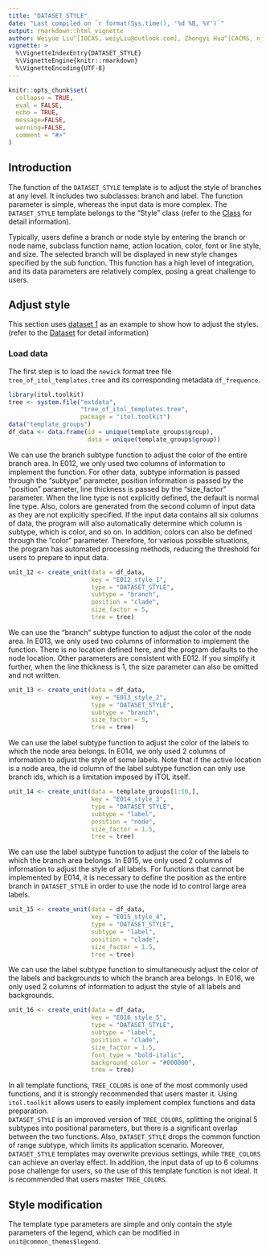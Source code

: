 ---
title: "DATASET_STYLE"
date: "Last compiled on `r format(Sys.time(), '%d %B, %Y')`"
output: rmarkdown::html_vignette
author: Weiyue Liu^[IOCAS, weiyLiu@outlook.com], Zhongyi Hua^[CACMS, njbxhzy@hotmail.com], Tong Zhou^[IOCAS, tongzhou2017@gmail.com]
vignette: >
  %\VignetteIndexEntry{DATASET_STYLE}
  %\VignetteEngine{knitr::rmarkdown}
  %\VignetteEncoding{UTF-8}
---

```{r, include = FALSE}
knitr::opts_chunk$set(
  collapse = TRUE,
  eval = FALSE,
  echo = TRUE,
  message=FALSE,
  warning=FALSE,
  comment = "#>"
)
```
## Introduction
The function of the `DATASET_STYLE` template is to adjust the style of branches at any level. It includes two subclasses: branch and label. The function parameter is simple, whereas the input data is more complex. The `DATASET_STYLE` template belongs to the "Style" class (refer to the [Class]() for detail information).

Typically, users define a branch or node style by entering the branch or node name, subclass function name, action location, color, font or line style, and size. The selected branch will be displayed in new style changes specified by the sub function. This function has a high level of integration, and its data parameters are relatively complex, posing a great challenge to users.

## Adjust style
This section uses [dataset 1](https://github.com/TongZhou2017/itol.toolkit/tree/master/inst/extdata/dataset1) as an example to show how to adjust the styles. (refer to the  [Dataset](https://tongzhou2017.github.io/itol.toolkit/articles/Datasets.html) for detail information)

### Load data
The first step is to load the `newick` format tree file `tree_of_itol_templates.tree` and its corresponding metadata `df_frequence`. 

```{r load data}
library(itol.toolkit)
tree <- system.file("extdata",
                    "tree_of_itol_templates.tree",
                    package = "itol.toolkit")
data("template_groups")
df_data <- data.frame(id = unique(template_groups$group),
                      data = unique(template_groups$group))
```

We can use the branch subtype function to adjust the color of the entire branch area. In E012, we only used two columns of information to implement the function. For other data, subtype information is passed through the "subtype" parameter, position information is passed by the "position" parameter, line thickness is passed by the "size_factor" parameter. When the line type is not explicitly defined, the default is normal line type. Also, colors are generated from the second column of input data as they are not explicitly specified. If the input data contains all six columns of data, the program will also automatically determine which column is subtype, which is color, and so on. In addition, colors can also be defined through the "color" parameter. Therefore, for various possible situations, the program has automated processing methods, reducing the threshold for users to prepare to input data.

```{r dataset style branch in clade}
unit_12 <- create_unit(data = df_data, 
                       key = "E012_style_1",
                       type = "DATASET_STYLE", 
                       subtype = "branch",
                       position = "clade",
                       size_factor = 5,
                       tree = tree)
```

We can use the "branch" subtype function to adjust the color of the node area. In E013, we only used two columns of information to implement the function. There is no location defined here, and the program defaults to the node location. Other parameters are consistent with E012. If you simplify it further, when the line thickness is 1, the size parameter can also be omitted and not written.

```{r dataset style branch in node}
unit_13 <- create_unit(data = df_data, 
                       key = "E013_style_2", 
                       type = "DATASET_STYLE", 
                       subtype = "branch",
                       size_factor = 5,
                       tree = tree)
```

We can use the label subtype function to adjust the color of the labels to which the node area belongs. In E014, we only used 2 columns of information to adjust the style of some labels. Note that if the active location is a node area, the id column of the label subtype function can only use branch ids, which is a limitation imposed by iTOL itself.

```{r dataset style label in node}
unit_14 <- create_unit(data = template_groups[1:10,], 
                       key = "E014_style_3",
                       type = "DATASET_STYLE", 
                       subtype = "label",
                       position = "node",
                       size_factor = 1.5,
                       tree = tree)
```

We can use the label subtype function to adjust the color of the labels to which the branch area belongs. In E015, we only used 2 columns of information to adjust the style of all labels. For functions that cannot be implemented by E014, it is necessary to define the position as the entire branch in `DATASET_STYLE` in order to use the node id to control large area labels.

```{r dataset style label in clade}
unit_15 <- create_unit(data = df_data,
                       key = "E015_style_4",
                       type = "DATASET_STYLE",
                       subtype = "label",
                       position = "clade",
                       size_factor = 1.5,
                       tree = tree)
```

We can use the label subtype function to simultaneously adjust the color of the labels and backgrounds to which the branch area belongs. In E016, we only used 2 columns of information to adjust the style of all labels and backgrounds.

```{r dataset style label in clade with background color}
unit_16 <- create_unit(data = df_data, 
                       key = "E016_style_5", 
                       type = "DATASET_STYLE", 
                       subtype = "label",
                       position = "clade",
                       size_factor = 1.5,
                       font_type = "bold-italic",
                       background_color = "#000000",
                       tree = tree)
```

In all template functions, `TREE_COLORS` is one of the most commonly used functions, and it is strongly recommended that users master it. Using `itol.toolkit` allows users to easily implement complex functions and data preparation.  
`DATASET_STYLE` is an improved version of `TREE_COLORS`, splitting the original 5 subtypes into positional parameters, but there is a significant overlap between the two functions. Also, `DATASET_STYLE` drops the common function of range subtype, which limits its application scenario. Moreover, `DATASET_STYLE` templates may overwrite previous settings, while `TREE_COLORS` can achieve an overlay effect. In addition, the input data of up to 6 columns pose challenge for users, so the use of this template function is not ideal. It is recommended that users master `TREE_COLORS`.

## Style modification

The template type parameters are simple and only contain the style parameters of the legend, which can be modified in `unit@common_themes$legend`.
